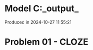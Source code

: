 # Model C:\Users\pedrocruz\Documents\GitHub\pyequa\examples\cloze\_output_

Produced in 2024-10-27 11:55:21

# Problem 01 - CLOZE
